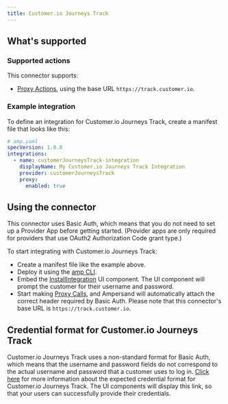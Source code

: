 ```yaml
---
title: Customer.io Journeys Track
---
```

## What's supported

### Supported actions

This connector supports:
- [Proxy Actions](/define-integrations/proxy-actions), using the base URL `https://track.customer.io`.

### Example integration

To define an integration for Customer.io Journeys Track, create a manifest file that looks like this:

```YAML
# amp.yaml
specVersion: 1.0.0
integrations:
  - name: customerJourneysTrack-integration
    displayName: My Customer.io Journeys Track Integration
    provider: customerJourneysTrack
    proxy:
      enabled: true
```

## Using the connector

This connector uses Basic Auth, which means that you do not need to set up a Provider App before getting started. (Provider apps are only required for providers that use OAuth2 Authorization Code grant type.)

To start integrating with Customer.io Journeys Track:
- Create a manifest file like the example above.
- Deploy it using the [amp CLI](/cli/overview).
- Embed the [InstallIntegration](/embeddable-ui-components#install-integration) UI component. The UI component will prompt the customer for their username and password.
- Start making [Proxy Calls](/define-integrations/proxy-actions), and Ampersand will automatically attach the correct header required by Basic Auth. Please note that this connector's base URL is `https://track.customer.io`.

## Credential format for Customer.io Journeys Track

Customer.io Journeys Track uses a non-standard format for Basic Auth, which means that the username and password fields do not correspond to the actual username and password that a customer uses to log in. [Click here](https://customer.io/docs/api/track/#section/Authentication) for more information about the expected credential format for Customer.io Journeys Track. The UI components will display this link, so that your users can successfully provide their credentials.
